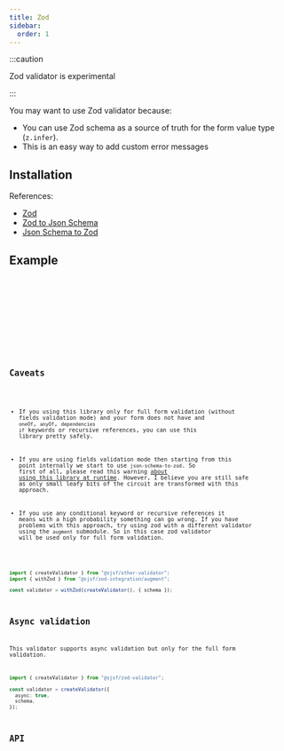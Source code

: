 ```yaml
---
title: Zod
sidebar:
  order: 1
---
```





:::caution

Zod validator is experimental

:::

You may want to use Zod validator because:

- You can use Zod schema as a source of truth for the form value type (`z.infer`).
- This is an easy way to add custom error messages

## Installation

<Npm pkg="@sjsf/zod-validator zod zod-to-json-schema json-schema-to-zod" />

References:

- [Zod](https://github.com/colinhacks/zod)
- [Zod to Json Schema](https://github.com/StefanTerdell/zod-to-json-schema)
- [Json Schema to Zod](https://github.com/StefanTerdell/json-schema-to-zod)

## Example

<Tabs>
  <TabItem label="form.svelte">
    <Code code={formCode} lang='svelte' />
  </TabItem>
  <TabItem label="_shared.ts">
    <Code code={sharedCode} lang='typescript' />
  </TabItem>
</Tabs>

<Card>
  <Form />
</Card>

## Caveats

- If you using this library only for full form validation (without fields validation mode)
and your form does not have and `oneOf`, `anyOf`, `dependencies` `if` keywords or recursive references,
you can use this library pretty safely.

- If you are using fields validation mode then starting from this point
internally we start to use `json-schema-to-zod`.
So first of all, please read this warning [about using this library at runtime](https://github.com/StefanTerdell/json-schema-to-zod?tab=readme-ov-file#use-at-runtime).
However, I believe you are still safe as only small leafy bits of the circuit are transformed with this approach.

- If you use any conditional keyword or recursive references it means with a high probability something can go wrong.
If you have problems with this approach, try using zod with a different validator using the `augment` submodule.
So in this case zod validator will be used only for full form validation.

```typescript
import { createValidator } from "@sjsf/other-validator";
import { withZod } from "@sjsf/zod-integration/augment";

const validator = withZod(createValidator(), { schema });
```

## Async validation

This validator supports async validation but only for the full form validation.

```typescript
import { createValidator } from "@sjsf/zod-validator";

const validator = createValidator({
  async: true,
  schema,
});
```

## API

<Code code={apiCode} lang='typescript' />
